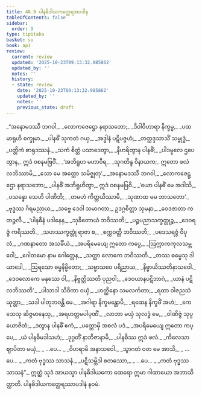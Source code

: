 ```yaml
---
title: 48.9 ပါနဓိဒါယကတ္ထေရအပဒါန
tableOfContents: false
sidebar:
  order: 9
type: tipitaka
basket: su
book: ap1
review:
  current: review
  updated: '2025-10-23T09:13:32.985862'
  updated_by: ''
  notes: ''
  history:
  - state: review
    date: '2025-10-23T09:13:32.985862'
    updated_by: ''
    notes: ''
    previous_state: draft
---
```



<ReviewStatus review={frontmatter.review} showDetails={true} />

<HypothesisAnnotation frontmatter={frontmatter} />

<DynamicBreadcrumb />

<Division number="71" book="ap1" e="ch" v="20" p="434">

<Paragraph number="6152" type="verses" book="ap1">
_“အနောမဒဿီ ဘဂဝါ,_  
_လောကဇေဋ္ဌော နရာသဘော;_  
_ဒိဝါဝိဟာရာ နိက္ခမ္မ,_  
_ပထမာရုဟိ စက္ခုမာ._  

</Paragraph>

</Division>
<Division number="72" book="ap1" e="ch" v="20" p="435">

<Paragraph number="6153" type="verses" book="ap1">
_ပါနဓိံ သုကတံ ဂယှ,_  
_အဒ္ဓါနံ ပဋိပဇ္ဇဟံ;_  
_တတ္ထဒ္ဒသာသိံ သမ္ဗုဒ္ဓံ,_  
_ပတ္တိကံ စာရုဒဿနံ._  

</Paragraph>

</Division>
<Division number="73" book="ap1" e="ch" v="20" p="435">

<Paragraph number="6154" type="verses" book="ap1">
_သကံ စိတ္တံ ပသာဒေတွာ,_  
_နီဟရိတွာန ပါနဓိံ;_  
_ပါဒမူလေ ဌပေတွာန,_  
ဣဒံ ဝစနမဗြဝိံ._  

</Paragraph>

</Division>
<Division number="74" book="ap1" e="ch" v="20" p="435">

<Paragraph number="6155" type="verses" book="ap1">
_‘အဘိရူဟ မဟာဝီရ,_  
_သုဂတိန္ဒ ဝိနာယက;_  
ဣတော ဖလံ လဘိဿာမိ,_  
_သော မေ အတ္ထော သမိဇ္ဈတု’._  

</Paragraph>

</Division>
<Division number="75" book="ap1" e="ch" v="20" p="435">

<Paragraph number="6156" type="verses" book="ap1">
_အနောမဒဿီ ဘဂဝါ,_  
_လောကဇေဋ္ဌော နရာသဘော;_  
_ပါနဓိံ အဘိရူဟိတွာ,_  
ဣဒံ ဝစနမဗြဝိ._  

</Paragraph>

</Division>
<Division number="76" book="ap1" e="ch" v="20" p="435">

<Paragraph number="6157" type="verses" book="ap1">
_‘ယော ပါနဓိံ မေ အဒါသိ,_  
_ပသန္နော သေဟိ ပါဏိဘိ;_  
_တမဟံ ကိတ္တယိဿာမိ,_  
_သုဏာထ မမ ဘာသတော’._  

</Paragraph>

</Division>
<Division number="77" book="ap1" e="ch" v="20" p="435">

<Paragraph number="6158" type="verses" book="ap1">
_ဗုဒ္ဓဿ ဂိရမညာယ,_  
_သဗ္ဗေ ဒေဝါ သမာဂတာ;_  
ဥဒဂ္ဂစိတ္တာ သုမနာ,_  
_ဝေဒဇာတာ ကတဉ္ဇလီ._  

</Paragraph>

</Division>
<Division number="78" book="ap1" e="ch" v="20" p="435">

<Paragraph number="6159" type="verses" book="ap1">
_‘ပါနဓီနံ ပဒါနေန,_  
_သုခိတောယံ ဘဝိဿတိ;_  
_ပဉ္စပညာသက္ခတ္တုဉ္စ,_  
_ဒေဝရဇ္ဇံ ကရိဿတိ._  

</Paragraph>

</Division>
<Division number="79" book="ap1" e="ch" v="20" p="435">

<Paragraph number="6160" type="verses" book="ap1">
_သဟဿက္ခတ္တုံ ရာဇာ စ,_  
_စက္ကဝတ္တီ ဘဝိဿတိ;_  
_ပဒေသရဇ္ဇံ ဝိပုလံ,_  
_ဂဏနာတော အသင်္ခိယံ._  

</Paragraph>

</Division>
<Division number="80" book="ap1" e="ch" v="20" p="435">

<Paragraph number="6161" type="verses" book="ap1">
_အပရိမေယျေ ဣတော ကပ္ပေ,_  
_ဩက္ကာကကုလသမ္ဘဝေါ;_  
_ဂေါတမော နာမ ဂေါတ္တေန,_  
_သတ္ထာ လောကေ ဘဝိဿတိ._  

</Paragraph>

</Division>
<Division number="81" book="ap1" e="ch" v="20" p="435">

<Paragraph number="6162" type="verses" book="ap1">
_တဿ ဓမ္မေသု ဒါယာဒေါ,_  
_ဩရသော ဓမ္မနိမ္မိတော;_  
_သဗ္ဗာသဝေ ပရိညာယ,_  
_နိဗ္ဗာယိဿတိနာသဝေါ._  

</Paragraph>

</Division>
<Division number="82" book="ap1" e="ch" v="20" p="435">

<Paragraph number="6163" type="verses" book="ap1">
_ဒေဝလောကေ မနုဿေ ဝါ,_  
_နိဗ္ဗတ္တိဿတိ ပုညဝါ;_  
_ဒေဝယာနပဋိဘာဂံ,_  
_ယာနံ ပဋိလဘိဿတိ’._  

</Paragraph>

</Division>
<Division number="83" book="ap1" e="ch" v="20" p="435">

<Paragraph number="6164" type="verses" book="ap1">
_ပါသာဒါ သိဝိကာ ဝယှံ,_  
_ဟတ္ထိနော သမလင်္ကတာ;_  
_ရထာ ဝါဇညသံယုတ္တာ,_  
_သဒါ ပါတုဘဝန္တိ မေ._  

</Paragraph>

</Division>
<Division number="84" book="ap1" e="ch" v="20" p="436">

<Paragraph number="6165" type="verses" book="ap1">
_အဂါရာ နိက္ခမန္တောပိ,_  
_ရထေန နိက္ခမိံ အဟံ;_  
_ကေသေသု ဆိဇ္ဇမာနေသု,_  
_အရဟတ္တမပါပုဏိံ._  

</Paragraph>

</Division>
<Division number="85" book="ap1" e="ch" v="20" p="436">

<Paragraph number="6166" type="verses" book="ap1">
_လာဘာ မယှံ သုလဒ္ဓံ မေ,_  
_ဝါဏိဇ္ဇံ သုပ္ပယောဇိတံ;_  
_ဒတွာန ပါနဓိံ ဧကံ,_  
_ပတ္တောမှိ အစလံ ပဒံ._  

</Paragraph>

</Division>
<Division number="86" book="ap1" e="ch" v="20" p="436">

<Paragraph number="6167" type="verses" book="ap1">
_အပရိမေယျေ ဣတော ကပ္ပေ,_  
_ယံ ပါနဓိမဒါသဟံ;_  
_ဒုဂ္ဂတိံ နာဘိဇာနာမိ,_  
_ပါနဓိဿ ဣဒံ ဖလံ._  

</Paragraph>

</Division>
<Division number="87" book="ap1" e="ch" v="20" p="436">

<Paragraph number="6168" type="verses" book="ap1">
_ကိလေသာ ဈာပိတာ မယှံ,_  
_ …ပေ… _  
_ဝိဟရာမိ အနာသဝေါ._  

</Paragraph>

</Division>
<Division number="88" book="ap1" e="ch" v="20" p="436">

<Paragraph number="6169" type="verses" book="ap1">
_သွာဂတံ ဝတ မေ အာသိ,_  
_ …ပေ… _  
_ကတံ ဗုဒ္ဓဿ သာသနံ._  

</Paragraph>

</Division>
<Division number="89" book="ap1" e="ch" v="20" p="436">

<Paragraph number="6170" type="verses" book="ap1">
_ပဋိသမ္ဘိဒါ စတဿော,_  
_ …ပေ… _  
_ကတံ ဗုဒ္ဓဿ သာသနံ”._  

</Paragraph>

<Paragraph number="6171" book="ap1">
ဣတ္ထံ သုဒံ အာယသ္မာ ပါနဓိဒါယကော ထေရော ဣမာ ဂါထာယော အဘာသိတ္ထာတိ.

</Paragraph>
</Division>

<Paragraph number="6172" type="center" book="ap1">
ပါနဓိဒါယကတ္ထေရဿာပဒါနံ နဝမံ.
</Paragraph>